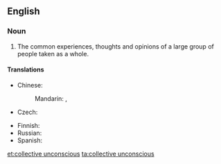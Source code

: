 ==English==
{{wikipedia}}
===Noun===
{{en-noun|-|sg=[[collective]] [[unconscious]]}}

# {{psychology}} The common experiences, thoughts and opinions of a large group of people taken as a whole.

====Translations====
{{trans-top|experience of human species}}
* Chinese: 
*: Mandarin: {{t|zh|集體潛意識|sc=Hani}}, {{t|zh|集体潜意识|sc=Hani}}
* Czech: {{t-|cs|kolektivní nevědomí|n}}
{{trans-mid}}
* Finnish: {{t-|fi|kollektiivinen alitajunta}}
* Russian: {{t-|ru|коллективное бессознательное|n|sc=Cyrl|alt=коллекти́вное бессозна́тельное|tr=kollektívnoje bessoznátel'noje}}
* Spanish: {{t+|es|inconsciente colectivo|m}}
{{trans-bottom}}

[[et:collective unconscious]]
[[ta:collective unconscious]]